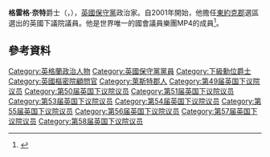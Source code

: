 '''格雷格·奈特'''爵士（{{lang-en|Sir '''Greg Knight'''}}，{{bd|1949年|4月4日|||Knight, Sir Greg}}），[[英國|英國]][[保守黨_(英國)|保守黨]]政治家。自2001年開始，他擔任[[東約克郡_(英國國會選區)|東約克郡]]選區選出的英國下議院議員。他是世界唯一的國會議員樂團MP4的成員<ref name="MP4">{{cite web|url=http://mp4theband.co.uk|title=MP4 The Band|work=mp4theband.co.uk|accessdate=12 May 2015|archive-date=2020-01-03|archive-url=https://web.archive.org/web/20200103094903/http://www.mp4theband.co.uk/|dead-url=no}}</ref>。

==參考資料==
{{Reflist}}

{{DEFAULTSORT:Knight, Sir Greg}}
[[Category:英格蘭政治人物|Category:英格蘭政治人物]]
[[Category:英國保守黨黨員|Category:英國保守黨黨員]]
[[Category:下級勳位爵士|Category:下級勳位爵士]]
[[Category:英國樞密院顧問官|Category:英國樞密院顧問官]]
[[Category:萊斯特郡人|Category:萊斯特郡人]]
[[Category:第49届英国下议院议员|Category:第49届英国下议院议员]]
[[Category:第50届英国下议院议员|Category:第50届英国下议院议员]]
[[Category:第51届英国下议院议员|Category:第51届英国下议院议员]]
[[Category:第53届英国下议院议员|Category:第53届英国下议院议员]]
[[Category:第54届英国下议院议员|Category:第54届英国下议院议员]]
[[Category:第55届英国下议院议员|Category:第55届英国下议院议员]]
[[Category:第56届英国下议院议员|Category:第56届英国下议院议员]]
[[Category:第57届英国下议院议员|Category:第57届英国下议院议员]]
[[Category:第58届英国下议院议员|Category:第58届英国下议院议员]]